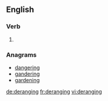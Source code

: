 
==English==

===Verb===
{{head|en}}

# {{present participle of|derange}}

===Anagrams===
* [[dangering#English|dangering]]
* [[gandering#English|gandering]]
* [[gardening#English|gardening]]

[[de:deranging]]
[[fr:deranging]]
[[vi:deranging]]
